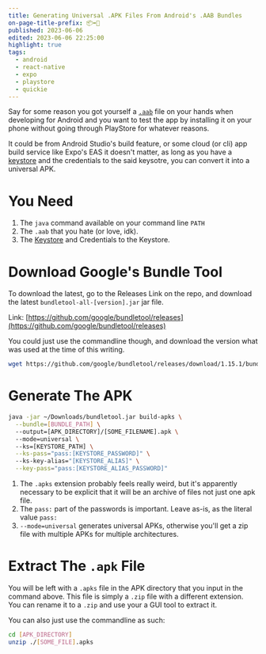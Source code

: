 ```yaml
---
title: Generating Universal .APK Files From Android's .AAB Bundles
on-page-title-prefix: 📦➡🤖
published: 2023-06-06
edited: 2023-06-06 22:25:00
highlight: true
tags:
  - android
  - react-native
  - expo
  - playstore
  - quickie
---
```


Say for some reason you got yourself a [`.aab`](https://developer.android.com/guide/app-bundle) file on 
your hands when developing for Android and you want to test the app by installing it on your phone
 without going through PlayStore for whatever reasons.

It could be from Android Studio's build feature, or some cloud (or cli) app build service like Expo's EAS
it doesn't matter, as long as you have a [keystore](https://developer.android.com/training/articles/keystore) 
and the credentials to the said keysotre, you can convert it into a universal APK.

# You Need

1. The `java` command available on your command line `PATH`
2. The `.aab` that you hate (or love, idk).
3. The [Keystore](https://developer.android.com/training/articles/keystore) and Credentials to the Keystore.

# Download Google's Bundle Tool

To download the latest, go to the Releases Link on the repo, 
and download the latest `bundletool-all-[version].jar` jar file.

Link: [https://github.com/google/bundletool/releases](https://github.com/google/bundletool/releases)

You could just use the commandline though, and download the version what was used at the time
of this writing.

```bash
wget https://github.com/google/bundletool/releases/download/1.15.1/bundletool-all-1.15.1.jar -O ~/Downloads/bundletool.jar
```

# Generate The APK

```bash
java -jar ~/Downloads/bundletool.jar build-apks \
  --bundle=[BUNDLE_PATH] \ 
  --output=[APK_DIRECTORY]/[SOME_FILENAME].apk \ 
  --mode=universal \ 
  --ks=[KEYSTORE_PATH] \
  --ks-pass="pass:[KEYSTORE_PASSWORD]" \ 
  --ks-key-alias="[KEYSTORE_ALIAS]" \
  --key-pass="pass:[KEYSTORE_ALIAS_PASSWORD]"
```

1. The `.apks` extension probably feels really weird, but it's apparently necessary to be 
explicit that it will be an archive of files not just one apk file.
2. The `pass:` part of the passwords is important. Leave as-is, as the literal value
`pass:`
3. `--mode=universal` generates universal APKs, otherwise 
you'll get a zip file with multiple APKs for multiple architectures.


# Extract The `.apk` File

You will be left with a `.apks` file in the APK directory that you input in the command
above. This file is simply a `.zip` file with a different extension. You can rename it to a `.zip`
and use your a GUI tool to extract it.

You can also just use the commandline as such:

```bash
cd [APK_DIRECTORY]
unzip ./[SOME_FILE].apks
```
